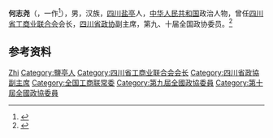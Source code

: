 '''何志尧'''（{{bd|1941年|3月|}}，一作{{bd|1943年|4月}}<ref>{{Cite web|title=盛达资源(000603)公司高管|url=https://vip.stock.finance.sina.com.cn/corp/view/vCI_CorpManagerInfo.php?stockid=000603&Pcode=30045185&Name=%25BA%25CE%25D6%25BE%25D2%25A2|accessdate=2020-09-02|work=新浪财经}}</ref>），男，汉族，[[四川|四川]][[盐亭|盐亭]]人，[[中华人民共和国|中华人民共和国]]政治人物，曾任[[四川省工商业联合会|四川省工商业联合会]]会长，[[四川省政协|四川省政协]]副主席，第九、十届全国政协委员。<ref>{{Cite book|title=中华人民共和国职官志|author=何虎生, 李耀东, 向常福主编|publisher=中国社会出版社|year=2003|isbn=9787800883934|location=北京|pages=}}</ref>

== 参考资料 ==
{{reflist}}

{{中国人物小作品}}
{{中华全国工商业联合会第九届执行委员会}}

{{Authority control}}
{{DEFAULTSORT:He何}}
[[Category:何姓|Zhi]]
[[Category:鹽亭人|Category:鹽亭人]]
[[Category:四川省工商业联合会会长|Category:四川省工商业联合会会长]]
[[Category:四川省政協副主席|Category:四川省政協副主席]]
[[Category:全国工商联常委|Category:全国工商联常委]]
[[Category:第九屆全國政協委員|Category:第九屆全國政協委員]]
[[Category:第十屆全國政協委員|Category:第十屆全國政協委員]]